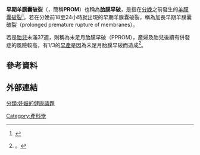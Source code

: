 {{Infobox medical condition
| name           = 早期羊膜囊破裂
| image          = Chorioamnionitis1.jpg
| caption        = 顯微鏡下的绒毛膜羊膜炎，特徵是粒细胞浸润（紫点部份），绒毛膜羊膜炎是早期羊膜囊破裂的危險因素之一
| DiseasesDB     = 10600
| ICD10          = {{ICD10|O|42||o|30}}
| ICD9           = {{ICD9|658.1}}
| eMedicineSubj  = med
| eMedicineTopic = 3246
| MeshID         = D005322
}}
{{Expand|time=2016-08-16T23:35:27+00:00}}
'''早期羊膜囊破裂'''（{{lang-en|'''premature rupture of membranes'''}}，簡稱'''PROM'''）也稱為'''胎膜早破'''，是指在[[分娩|分娩]]之前發生的[[羊膜囊破裂|羊膜囊破裂]]<ref name=":4">{{cite journal|title=Practice Bulletins No. 139|journal=Obstetrics & Gynecology|date=October 2013|volume=122|issue=4|pages=918–930|doi=10.1097/01.AOG.0000435415.21944.8f|pmid=24084566|url=http://www.acog.org/Resources%20And%20Publications/Practice%20Bulletins/Committee%20on%20Practice%20Bulletins%20Obstetrics/Premature%20Rupture%20of%20Membranes.aspx|accessdate=12 November 2014|archive-date=2021-07-23|archive-url=https://web.archive.org/web/20210723033520/https://www.acog.org/Resources%20And%20Publications/Practice%20Bulletins/Committee%20on%20Practice%20Bulletins%20Obstetrics/Premature%20Rupture%20of%20Membranes.aspx|dead-url=yes}}</ref>。若在分娩前18至24小時就出現的早期羊膜囊破裂，稱為加長早期羊膜囊破裂（prolonged premature rupture of membranes）。

若是[[胎兒|胎兒]]未滿37週，則稱為未足月胎膜早破（PPROM），產婦及胎兒後續有併發症的風險較高，有1/3的[[早產|早產]]是因為未足月胎膜早破而造成<ref name=":5">{{cite journal|last1=Mackeen|first1=AD|last2=Seibel-Seamon|first2=J|last3=Muhammad|first3=J|last4=Baxter|first4=JK|last5=Berghella|first5=V|title=Tocolytics for preterm premature rupture of membranes.|journal=The Cochrane database of systematic reviews|date=27 February 2014|volume=2|pages=CD007062|doi=10.1002/14651858.CD007062.pub3|pmid=24578236}}。</ref>。

==參考資料==
{{reflist}}

== 外部連結 ==
{{Medical resources
|  DiseasesDB     = 10600 
|  ICD10          = {{ICD10|O|42||o|30}} 
|  ICD9           = {{ICD9|658.1}} 
|  ICDO           =  
|  OMIM           =  
|  MedlinePlus    = 000512
|  eMedicineSubj  = med 
|  eMedicineTopic = 3246 
|  MeshID         = D005322
}}
{{懷孕、分娩及產後的病理學}}

{{med-stub}}
[[Category:產科學|Category:產科學]]
[[分類:妊娠的健康議題|分類:妊娠的健康議題]]